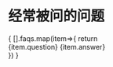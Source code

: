 # 经常被问的问题

[//]: # (import zh from '../../../../i18n/zh.ts';)

<div className={'mt-5'}>
  {
    [].faqs.map(item=>{
      return <div className={'flex flex-col mb-5'}>
        <span className={'text-lg mb-2'} style={{fontWeight:'bold'}}>{item.question}</span>
        <span>{item.answer}</span>
      </div>
    })
  }
</div>
